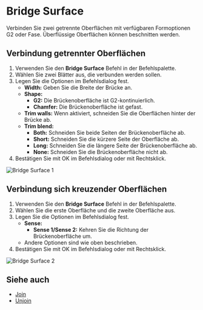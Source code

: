 
# Bridge Surface

<Reference shortcut="" command="Bridge Surface" button="" />

Verbinden Sie zwei getrennte Oberflächen mit verfügbaren Formoptionen G2 oder Fase. Überflüssige Oberflächen können beschnitten werden.

## Verbindung getrennter Oberflächen

1. Verwenden Sie den **Bridge Surface** Befehl in der Befehlspalette.
2. Wählen Sie zwei Blätter aus, die verbunden werden sollen.
3. Legen Sie die Optionen im Befehlsdialog fest.
    - **Width:** Geben Sie die Breite der Brücke an.
    - **Shape:** 
        - **G2:** Die Brückenoberfläche ist G2-kontinuierlich.
        - **Chamfer:** Die Brückenoberfläche ist gefast.
    - **Trim walls:** Wenn aktiviert, schneiden Sie die Oberflächen hinter der Brücke ab.
    - **Trim blend:** 
        - **Both:** Schneiden Sie beide Seiten der Brückenoberfläche ab.
        - **Short:** Schneiden Sie die kürzere Seite der Oberfläche ab.
        - **Long:** Schneiden Sie die längere Seite der Brückenoberfläche ab.
        - **None:** Schneiden Sie die Brückenoberfläche nicht ab.
4. Bestätigen Sie mit OK im Befehlsdialog oder mit Rechtsklick.

![Bridge Surface 1](/img/bridge-surface-1.gif)

## Verbindung sich kreuzender Oberflächen

1. Verwenden Sie den **Bridge Surface** Befehl in der Befehlspalette.
2. Wählen Sie die erste Oberfläche und die zweite Oberfläche aus.
3. Legen Sie die Optionen im Befehlsdialog fest.
    - **Sense:** 
        - **Sense 1/Sense 2:** Kehren Sie die Richtung der Brückenoberfläche um.
    - Andere Optionen sind wie oben beschrieben.
4. Bestätigen Sie mit OK im Befehlsdialog oder mit Rechtsklick.

![Bridge Surface 2](/img/bridge-surface-2.gif)

## Siehe auch
- [Join](./join)
- [Unjoin](./unjoin)

